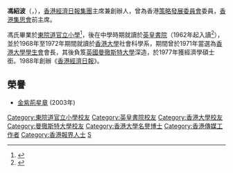 {{Infobox_officeholder
| name = 馮紹波<br><small>Fung Siu Por Lawrence</small>
| image =
| image name =
| width =
| Sex =男
| now =
| office = <!-- 注释出：[[檔案:HKET_logo.svg|60px]] --> [[香港經濟日報|香港經濟日報]]集團主席
| period = 1988年-
| different name =
| Native place = [[香港|香港]]
| date of birth = 1949年
| place of birth = {{HKG-1910}}
| date of death =
| place of death =
| party = 
| spouse =
| relatives =
| educate =
*[[東院道官立小學|東院道官立小學]]</span>
*[[英皇書院|英皇書院]]</span>
*[[香港大學|香港大學]]社會科學學士</span>
*[[曼徹斯特大學|曼徹斯特大學]]經濟學碩士</span>
| past =
*[[香港大學學生會|香港大學學生會]]會長</span>
*香港[[策略發展委員會|策略發展委員會]]委員</span>
*[[香港集思會|香港集思會]]主席</span>
}}

'''馮紹波'''{{GBSHK}}（{{lang-en|Fung Siu Por Lawrence}}，{{bd|1949年}}），[[香港經濟日報集團|香港經濟日報集團]]主席兼創辦人，曾為香港[[策略發展委員會|策略發展委員會]]委員，[[香港集思會|香港集思會]]前主席。

馮氏畢業於[[東院道官立小學|東院道官立小學]]<ref>{{cite news | title=升中入學考試 獲獎學金名單 | url=https://mmis.hkpl.gov.hk/coverpage/-/coverpage/view?_coverpage_WAR_mmisportalportlet_hsf=%E7%95%A2%E6%A5%AD%E7%A6%AE&_coverpage_WAR_mmisportalportlet_actual_q=%28%20verbatim_dc.collection%3A%28%22Old%5C%20HK%5C%20Newspapers%22%29%20%29%20AND+%28%20%28%20allTermsMandatory%3A%28true%29%20OR+all_dc.title%3A%28%E7%95%A2%E6%A5%AD%E7%A6%AE%29%20OR+all_dc.creator%3A%28%E7%95%A2%E6%A5%AD%E7%A6%AE%29%20OR+all_dc.contributor%3A%28%E7%95%A2%E6%A5%AD%E7%A6%AE%29%20OR+all_dc.subject%3A%28%E7%95%A2%E6%A5%AD%E7%A6%AE%29%20OR+fulltext%3A%28%E7%95%A2%E6%A5%AD%E7%A6%AE%29%20OR+all_dc.description%3A%28%E7%95%A2%E6%A5%AD%E7%A6%AE%29%20%29%20%29&_coverpage_WAR_mmisportalportlet_sort_field=dc.publicationdate_bsort&p_r_p_-1078056564_c=QF757YsWv5%2FUIR3fUSXuYmfSN1MKrXA%2B&_coverpage_WAR_mmisportalportlet_o=465&_coverpage_WAR_mmisportalportlet_sort_order=asc&_coverpage_WAR_mmisportalportlet_filter=dc.publicationdate_dt%3A%5B1960-01-01T00%3A00%3A00Z+TO+1969-12-31T15%3A59%3A59Z%5D | page=6 | publisher=香港工商日報 | date=1962-07-27 | accessdate=2021-11-08 |quote= }}</ref>，後在中學時期就讀於[[英皇書院|英皇書院]]（1962年起入讀<ref>{{cite news | title=小學升中攷試揭幕 | url=https://mmis.hkpl.gov.hk/coverpage/-/coverpage/view?_coverpage_WAR_mmisportalportlet_hsf=%E7%95%A2%E6%A5%AD%E7%A6%AE&p_r_p_-1078056564_c=QF757YsWv5%2FH7zGe%2FKF%2BFG1l4bHpgwFN&_coverpage_WAR_mmisportalportlet_o=447&_coverpage_WAR_mmisportalportlet_actual_q=%28%20verbatim_dc.collection%3A%28%22Old%5C%20HK%5C%20Newspapers%22%29%20%29%20AND+%28%20%28%20allTermsMandatory%3A%28true%29%20OR+all_dc.title%3A%28%E7%95%A2%E6%A5%AD%E7%A6%AE%29%20OR+all_dc.creator%3A%28%E7%95%A2%E6%A5%AD%E7%A6%AE%29%20OR+all_dc.contributor%3A%28%E7%95%A2%E6%A5%AD%E7%A6%AE%29%20OR+all_dc.subject%3A%28%E7%95%A2%E6%A5%AD%E7%A6%AE%29%20OR+fulltext%3A%28%E7%95%A2%E6%A5%AD%E7%A6%AE%29%20OR+all_dc.description%3A%28%E7%95%A2%E6%A5%AD%E7%A6%AE%29%20%29%20%29&_coverpage_WAR_mmisportalportlet_sort_field=dc.publicationdate_bsort&_coverpage_WAR_mmisportalportlet_sort_order=asc&_coverpage_WAR_mmisportalportlet_filter=dc.publicationdate_dt%3A%5B1960-01-01T00%3A00%3A00Z+TO+1969-12-31T15%3A59%3A59Z%5D | page=25 | publisher=華僑日報 | date=1962-07-20 | accessdate=2021-11-08 |quote= }}</ref>），並於1968年至1972年期間就讀於[[香港大學|香港大學]]社會科學系，期間曾於1971年當選為[[香港大學學生會|香港大學學生會]]會長，其後負笈[[英國|英國]][[曼徹斯特大學|曼徹斯特大學]]深造，於1977年獲經濟學碩士銜。1988年創辦《[[香港經濟日報|香港經濟日報]]》。

==榮譽==
*[[金紫荊星章|金紫荊星章]] (2003年)

{{香港人物小作品}}
{{DEFAULTSORT: Fung, Siu Por}}
[[Category:東院道官立小學校友|Category:東院道官立小學校友]]
[[Category:英皇書院校友|Category:英皇書院校友]]
[[Category:香港大學校友|Category:香港大學校友]]
[[Category:曼徹斯特大學校友|Category:曼徹斯特大學校友]]
[[Category:香港大學名譽博士|Category:香港大學名譽博士]]
[[Category:香港傳媒工作者|Category:香港傳媒工作者]]
[[Category:香港報界人士|Category:香港報界人士]]
[[Category:馮姓|S]]